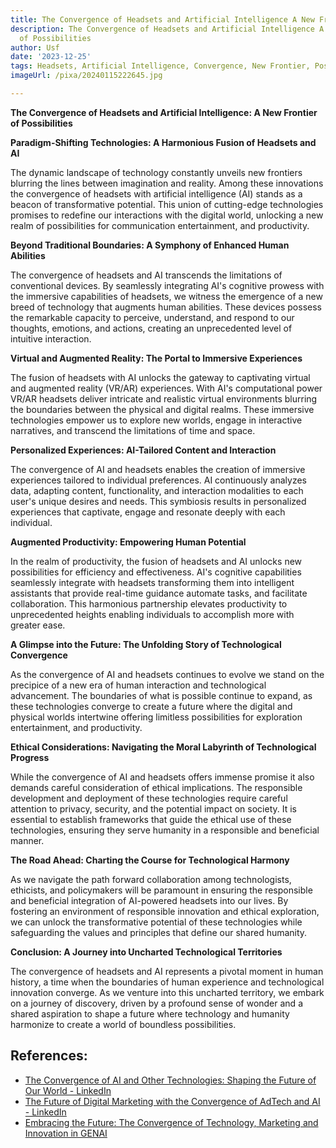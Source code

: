 ```yaml
---
title: The Convergence of Headsets and Artificial Intelligence A New Frontier of Possibilities
description: The Convergence of Headsets and Artificial Intelligence A New Frontier
  of Possibilities
author: Usf
date: '2023-12-25'
tags: Headsets, Artificial Intelligence, Convergence, New Frontier, Possibilities
imageUrl: /pixa/20240115222645.jpg

---
```

**The Convergence of Headsets and Artificial Intelligence: A  New Frontier of Possibilities**

**Paradigm-Shifting  Technologies: A Harmonious Fusion of Headsets and AI**

The dynamic landscape  of technology constantly unveils new frontiers blurring the lines between imagination and reality. Among these innovations the convergence of headsets with artificial intelligence (AI) stands as a beacon of transformative potential. This union of cutting-edge technologies promises to  redefine our interactions with the digital world,  unlocking a new realm of possibilities  for communication entertainment,  and productivity.

**Beyond Traditional Boundaries: A Symphony of Enhanced Human Abilities**

The convergence of headsets and AI transcends the limitations of conventional devices. By seamlessly integrating AI's cognitive prowess with the immersive capabilities of headsets, we witness the emergence of a new breed of technology that augments human abilities. These devices possess  the  remarkable capacity to perceive,  understand, and respond to  our  thoughts,  emotions, and actions, creating an unprecedented level of intuitive  interaction.

**Virtual and Augmented Reality: The Portal to Immersive Experiences**

The  fusion of headsets with AI unlocks the gateway to captivating virtual and augmented reality (VR/AR) experiences. With  AI's computational  power VR/AR headsets deliver intricate and  realistic virtual  environments blurring the boundaries between the physical and digital realms. These immersive technologies empower us to explore new worlds, engage in interactive narratives, and transcend the  limitations of time and space.

**Personalized Experiences: AI-Tailored Content and Interaction**

The  convergence of AI and headsets enables the creation  of immersive  experiences tailored  to individual preferences. AI continuously analyzes data, adapting content, functionality, and interaction modalities to each user's unique desires and needs. This symbiosis  results in personalized experiences that  captivate, engage and resonate deeply with each individual.

**Augmented Productivity: Empowering Human Potential**

In the realm of productivity, the fusion of headsets and AI unlocks new possibilities for efficiency and effectiveness. AI's cognitive capabilities seamlessly integrate with  headsets transforming them into intelligent assistants that provide real-time  guidance automate tasks, and facilitate collaboration. This harmonious partnership elevates productivity  to unprecedented heights enabling individuals to accomplish  more with  greater ease.

**A Glimpse into the Future: The Unfolding Story of  Technological Convergence**

As the convergence of AI and headsets continues to evolve we  stand on  the precipice of a new  era of human interaction and technological advancement.  The boundaries of what is possible continue  to  expand, as these technologies converge to  create a future where  the digital and physical worlds intertwine  offering limitless possibilities for exploration entertainment,  and productivity.

**Ethical Considerations: Navigating the  Moral Labyrinth of Technological Progress**

While the convergence of AI and headsets  offers  immense promise it also demands careful consideration of ethical implications. The responsible development and deployment  of these technologies require  careful attention to privacy, security, and the potential impact on society. It is essential to establish frameworks that guide the ethical use  of these technologies, ensuring they serve humanity in a responsible  and beneficial manner.

**The Road Ahead: Charting  the Course for Technological Harmony**

As we navigate the path forward collaboration  among technologists, ethicists, and policymakers  will be paramount in ensuring the responsible  and beneficial integration of AI-powered headsets into our lives. By fostering an environment of responsible innovation and  ethical exploration, we can unlock the transformative potential of these technologies while safeguarding the values and principles that define our shared humanity.

**Conclusion: A Journey into Uncharted Technological Territories**

The convergence of headsets and  AI represents a pivotal moment in human history, a time when  the boundaries of human experience and technological innovation converge. As we  venture into this uncharted territory, we embark on a journey of discovery, driven by a profound sense of  wonder and a shared aspiration to shape a future where technology and humanity harmonize  to create a world of boundless possibilities.

## References:
- [The Convergence of AI and Other Technologies: Shaping the Future of Our World - LinkedIn](https://www.linkedin.com/pulse/convergence-ai-other-technologies-shaping-future-our-world-sharma)
- [The Future of Digital Marketing with the Convergence of AdTech and AI - LinkedIn](https://www.linkedin.com/pulse/future-digital-marketing-convergence-adtech-ai-afntz?trk=organization_guest_main-feed-card_feed-article-content)
- [Embracing the Future: The Convergence of Technology, Marketing and Innovation in GENAI](https://www.wearejackryan.com/post/embracing-the-future-the-convergence-of-technology-marketing-and-innovation-in-gen-ai)
